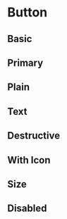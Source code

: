 

<Meta title="Actions/Button" component={Button} />

# Button

<Canvas>
    <Story story={stories.Default} name="Default" />
</Canvas>

<ArgsTable story="Default" />

## Basic

<Canvas>
    <Story story={stories.Basic} />
</Canvas>

## Primary

<Canvas>
    <Story story={stories.Primary} />
</Canvas>

## Plain

<Canvas>
    <Story story={stories.Plain} />
</Canvas>

## Text

<Canvas>
    <Story story={stories.Text} />
</Canvas>

## Destructive

<Canvas>
    <Story story={stories.Destructive} />
</Canvas>

## With Icon

<Canvas>
    <Story story={stories.WithIcon} />
</Canvas>

## Size

<Canvas>
    <Story story={stories.Size} />
</Canvas>

## Disabled

<Canvas>
    <Story story={stories.Disabled} />
</Canvas>
